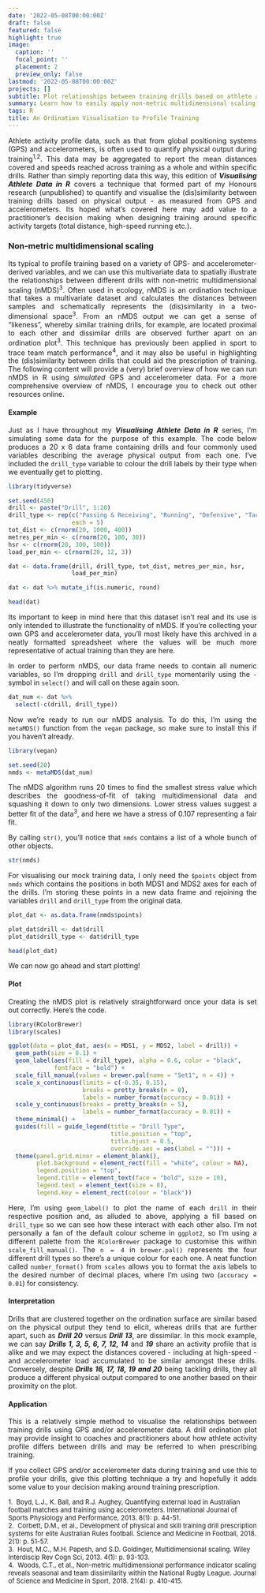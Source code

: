 ```yaml
---
date: '2022-05-08T00:00:00Z'
draft: false
featured: false
highlight: true
image:
  caption: ''
  focal_point: ''
  placement: 2
  preview_only: false
lastmod: '2022-05-08T00:00:00Z'
projects: []
subtitle: Plot relationships between training drills based on athlete activity profile data using non-metric multidimensional scaling
summary: Learn how to easily apply non-metric multidimensional scaling to quantify and visualise the (dis)similarity between training drills based on athlete activity profile data.
tags: R
title: An Ordination Visualisation to Profile Training
---
```

<div align="justify">
Athlete activity profile data, such as that from global positioning systems (GPS) and accelerometers, is often used to quantify physical output during training<sup>1,2</sup>. This data may be aggregated to report the mean distances covered and speeds reached across training as a whole and within specific drills. Rather than simply reporting data this way, this edition of ***Visualising Athlete Data in R*** covers a technique that formed part of my Honours research (unpublished) to quantify and visualise the (dis)similarity between training drills based on physical output - as measured from GPS and accelerometers. Its hoped what's covered here may add value to a practitioner's decision making when designing training around specific activity targets (total distance, high-speed running etc.).

### Non-metric multidimensional scaling

Its typical to profile training based on a variety of GPS- and accelerometer-derived variables, and we can use this multivariate data to spatially illustrate the relationships between different drills with non-metric multidimensional scaling (nMDS)<sup>3</sup>. Often used in ecology, nMDS is an ordination technique that takes a multivariate dataset and calculates the distances between samples and schematically represents the (dis)similarity in a two-dimensional space<sup>3</sup>. From an nMDS output we can get a sense of "likeness", whereby similar training drills, for example, are located proximal to each other and dissimilar drills are observed further apart on an ordination plot<sup>3</sup>. This technique has previously been applied in sport to trace team match performance<sup>4</sup>, and it may also be useful in highlighting the (dis)similarity between drills that could aid the prescription of training. The following content will provide a (very) brief overview of how we can run nMDS in R using *simulated* GPS and accelerometer data. For a more comprehensive overview of nMDS, I encourage you to check out other resources online.

#### Example

Just as I have throughout my ***Visualising Athlete Data in R*** series, I'm simulating some data for the purpose of this example. The code below produces a 20 x 6 data frame containing drills and four commonly used variables describing the average physical output from each one. I've included the `drill_type` variable to colour the drill labels by their type when we eventually get to plotting.

```r
library(tidyverse)

set.seed(450)
drill <- paste("Drill", 1:20)
drill_type <- rep(c("Passing & Receiving", "Running", "Defensive", "Tackling"),
                  each = 5)
tot_dist <- c(rnorm(20, 1000, 400))
metres_per_min <- c(rnorm(20, 100, 30))
hsr <- c(rnorm(20, 300, 100))
load_per_min <- c(rnorm(20, 12, 3))

dat <- data.frame(drill, drill_type, tot_dist, metres_per_min, hsr,
                  load_per_min)

dat <- dat %>% mutate_if(is.numeric, round)

head(dat)
```

Its important to keep in mind here that this dataset isn't real and its use is only intended to illustrate the functionality of nMDS. If you're collecting your own GPS and accelerometer data, you'll most likely have this archived in a neatly formatted spreadsheet where the values will be much more representative of actual training than they are here.

In order to perform nMDS, our data frame needs to contain all numeric variables, so I'm dropping `drill` and `drill_type` momentarily using the `-` symbol in `select()` and will call on these again soon.

```r
dat_num <- dat %>%
  select(-c(drill, drill_type))
```

Now we're ready to run our nMDS analysis. To do this, I'm using the `metaMDS()` function from the `vegan` package, so make sure to install this if you haven't already.

```r
library(vegan)

set.seed(20)
nmds <- metaMDS(dat_num)
```

The nMDS algorithm runs 20 times to find the smallest stress value which describes the goodness-of-fit of taking multidimensional data and squashing it down to only two dimensions. Lower stress values suggest a better fit of the data<sup>3</sup>, and here we have a stress of 0.107 representing a fair fit.

By calling `str()`, you'll notice that `nmds` contains a list of a whole bunch of other objects.

```r
str(nmds)
```

For visualising our mock training data, I only need the `$points` object from `nmds` which contains the positions in both MDS1 and MDS2 axes for each of the drills. I'm storing these points in a new data frame and rejoining the variables `drill` and `drill_type` from the original data.

```r
plot_dat <- as.data.frame(nmds$points)

plot_dat$drill <- dat$drill
plot_dat$drill_type <- dat$drill_type

head(plot_dat)
```

We can now go ahead and start plotting!

#### Plot

Creating the nMDS plot is relatively straightforward once your data is set out correctly. Here's the code.

```r
library(RColorBrewer)
library(scales)

ggplot(data = plot_dat, aes(x = MDS1, y = MDS2, label = drill)) +
  geom_path(size = 0.1) +
  geom_label(aes(fill = drill_type), alpha = 0.6, color = "black",
             fontface = "bold") +
  scale_fill_manual(values = brewer.pal(name = "Set1", n = 4)) +
  scale_x_continuous(limits = c(-0.35, 0.15),
                     breaks = pretty_breaks(n = 8),
                     labels = number_format(accuracy = 0.01)) +
  scale_y_continuous(breaks = pretty_breaks(n = 5),
                     labels = number_format(accuracy = 0.01)) +
  theme_minimal() +
  guides(fill = guide_legend(title = "Drill Type",
                             title.position = "top",
                             title.hjust = 0.5,
                             override.aes = aes(label = ""))) +
  theme(panel.grid.minor = element_blank(),
        plot.background = element_rect(fill = "white", colour = NA),
        legend.position = "top",
        legend.title = element_text(face = "bold", size = 10),
        legend.text = element_text(size = 8),
        legend.key = element_rect(colour = "black"))
```

Here, I'm using `geom_label()` to plot the name of each `drill` in their respective position and, as alluded to above, applying a fill based on `drill_type` so we can see how these interact with each other also. I'm not personally a fan of the default colour scheme in `ggplot2`, so I'm using a different palette from the `RColorBrewer` package to customise this within `scale_fill_manual()`. The `n = 4` in `brewer.pal()` represents the four different drill types so there's a unique colour for each one. A neat function called `number_format()` from `scales` allows you to format the axis labels to the desired number of decimal places, where I'm using two (`accuracy = 0.01`) for consistency.

#### Interpretation

Drills that are clustered together on the ordination surface are similar based on the physical output they tend to elicit, whereas drills that are further apart, such as ***Drill 20*** versus ***Drill 13***, are dissimilar. In this mock example, we can say ***Drills 1, 3, 5, 6, 7, 12, 14*** and ***19*** share an activity profile that is alike and we may expect the distances covered - including at high-speed - and accelerometer load accumulated to be similar amongst these drills. Conversely, despite ***Drills 16, 17, 18, 19 and 20*** being tackling drills, they all produce a different physical output compared to one another based on their proximity on the plot.

#### Application

This is a relatively simple method to visualise the relationships between training drills using GPS and/or accelerometer data. A drill ordination plot may provide insight to coaches and practitioners about how athlete activity profile differs between drills and may be referred to when prescribing training.

If you collect GPS and/or accelerometer data during training and use this to profile your drills, give this plotting technique a try and hopefully it adds some value to your decision making around training prescription.

<div align="left">
<font size="-1">1.&nbsp;&nbsp;Boyd, L.J., K. Ball, and R.J. Aughey, Quantifying external load in Australian football matches and training using accelerometers. International Journal of Sports Physiology and Performance, 2013. 8(1): p. 44-51.<br>
2.&nbsp;&nbsp;Corbett, D.M., et al., Development of physical and skill training drill prescription systems for elite Australian Rules football. Science and Medicine in Football, 2018. 2(1): p. 51-57.<br>
3.&nbsp;&nbsp;Hout, M.C., M.H. Papesh, and S.D. Goldinger, Multidimensional scaling. Wiley Interdiscip Rev Cogn Sci, 2013. 4(1): p. 93-103.<br>
4.&nbsp;&nbsp;Woods, C.T., et al., Non-metric multidimensional performance indicator scaling reveals seasonal and team dissimilarity within the National Rugby League. Journal of Science and Medicine in Sport, 2018. 21(4): p. 410-415.<br>